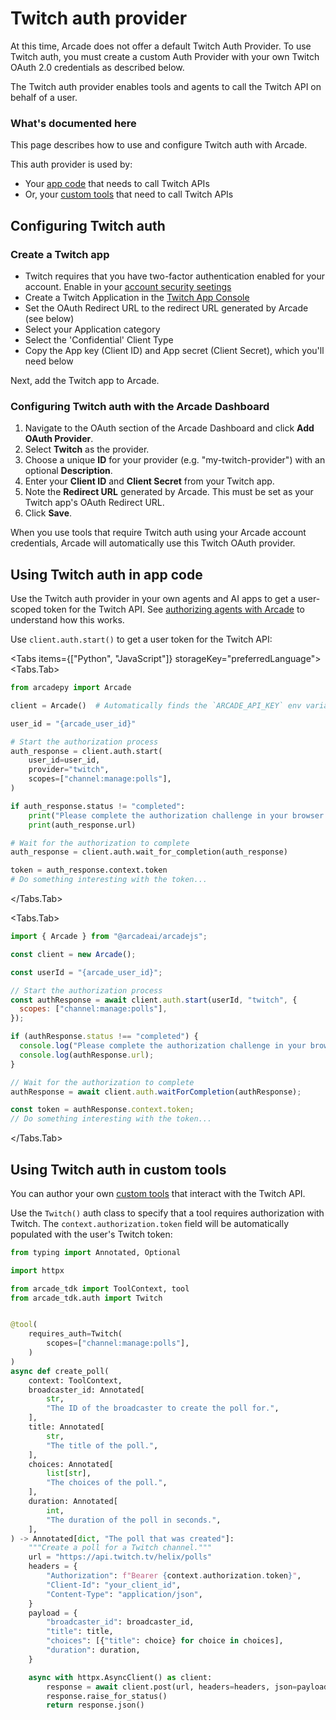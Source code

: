 
# Twitch auth provider

<Callout type="info">
  At this time, Arcade does not offer a default Twitch Auth Provider. To use
  Twitch auth, you must create a custom Auth Provider with your own Twitch OAuth
  2.0 credentials as described below.
</Callout>

The Twitch auth provider enables tools and agents to call the Twitch API on behalf of a user.

### What's documented here

This page describes how to use and configure Twitch auth with Arcade.

This auth provider is used by:

- Your [app code](#using-twitch-auth-in-app-code) that needs to call Twitch APIs
- Or, your [custom tools](#using-twitch-auth-in-custom-tools) that need to call Twitch APIs

## Configuring Twitch auth

### Create a Twitch app

- Twitch requires that you have two-factor authentication enabled for your account. Enable in your [account security seetings](https://www.twitch.tv/settings/security)
- Create a Twitch Application in the [Twitch App Console](https://dev.twitch.tv/console/apps)
- Set the OAuth Redirect URL to the redirect URL generated by Arcade (see below)
- Select your Application category
- Select the 'Confidential' Client Type
- Copy the App key (Client ID) and App secret (Client Secret), which you'll need below

Next, add the Twitch app to Arcade.

### Configuring Twitch auth with the Arcade Dashboard

1. Navigate to the OAuth section of the Arcade Dashboard and click **Add OAuth Provider**.
2. Select **Twitch** as the provider.
3. Choose a unique **ID** for your provider (e.g. "my-twitch-provider") with an optional **Description**.
4. Enter your **Client ID** and **Client Secret** from your Twitch app.
5. Note the **Redirect URL** generated by Arcade. This must be set as your Twitch app's OAuth Redirect URL.
6. Click **Save**.

When you use tools that require Twitch auth using your Arcade account credentials, Arcade will automatically use this Twitch OAuth provider.


## Using Twitch auth in app code

Use the Twitch auth provider in your own agents and AI apps to get a user-scoped token for the Twitch API. See [authorizing agents with Arcade](/home/auth/how-arcade-helps) to understand how this works.

Use `client.auth.start()` to get a user token for the Twitch API:

<Tabs items={["Python", "JavaScript"]} storageKey="preferredLanguage">
<Tabs.Tab>

```python {8-12}
from arcadepy import Arcade

client = Arcade()  # Automatically finds the `ARCADE_API_KEY` env variable

user_id = "{arcade_user_id}"

# Start the authorization process
auth_response = client.auth.start(
    user_id=user_id,
    provider="twitch",
    scopes=["channel:manage:polls"],
)

if auth_response.status != "completed":
    print("Please complete the authorization challenge in your browser:")
    print(auth_response.url)

# Wait for the authorization to complete
auth_response = client.auth.wait_for_completion(auth_response)

token = auth_response.context.token
# Do something interesting with the token...
```

</Tabs.Tab>

<Tabs.Tab>

```javascript {8-10}
import { Arcade } from "@arcadeai/arcadejs";

const client = new Arcade();

const userId = "{arcade_user_id}";

// Start the authorization process
const authResponse = await client.auth.start(userId, "twitch", {
  scopes: ["channel:manage:polls"],
});

if (authResponse.status !== "completed") {
  console.log("Please complete the authorization challenge in your browser:");
  console.log(authResponse.url);
}

// Wait for the authorization to complete
authResponse = await client.auth.waitForCompletion(authResponse);

const token = authResponse.context.token;
// Do something interesting with the token...
```

</Tabs.Tab>

</Tabs>

## Using Twitch auth in custom tools

You can author your own [custom tools](/home/build-tools/create-a-mcp-server) that interact with the Twitch API.

Use the `Twitch()` auth class to specify that a tool requires authorization with Twitch. The `context.authorization.token` field will be automatically populated with the user's Twitch token:

```python {5-6,9-13,36}
from typing import Annotated, Optional

import httpx

from arcade_tdk import ToolContext, tool
from arcade_tdk.auth import Twitch


@tool(
    requires_auth=Twitch(
        scopes=["channel:manage:polls"],
    )
)
async def create_poll(
    context: ToolContext,
    broadcaster_id: Annotated[
        str,
        "The ID of the broadcaster to create the poll for.",
    ],
    title: Annotated[
        str,
        "The title of the poll.",
    ],
    choices: Annotated[
        list[str],
        "The choices of the poll.",
    ],
    duration: Annotated[
        int,
        "The duration of the poll in seconds.",
    ],
) -> Annotated[dict, "The poll that was created"]:
    """Create a poll for a Twitch channel."""
    url = "https://api.twitch.tv/helix/polls"
    headers = {
        "Authorization": f"Bearer {context.authorization.token}",
        "Client-Id": "your_client_id",
        "Content-Type": "application/json",
    }
    payload = {
        "broadcaster_id": broadcaster_id,
        "title": title,
        "choices": [{"title": choice} for choice in choices],
        "duration": duration,
    }

    async with httpx.AsyncClient() as client:
        response = await client.post(url, headers=headers, json=payload)
        response.raise_for_status()
        return response.json()
```

<ToolFooter pipPackageName="arcade_twitch" />
